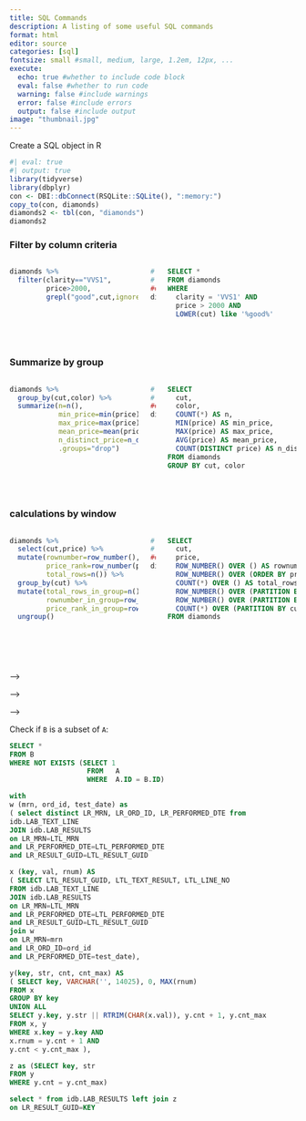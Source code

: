 ```yaml
---
title: SQL Commands
description: A listing of some useful SQL commands
format: html
editor: source
categories: [sql]
fontsize: small #small, medium, large, 1.2em, 12px, ...
execute:
  echo: true #whether to include code block
  eval: false #whether to run code
  warning: false #include warnings
  error: false #include errors
  output: false #include output  
image: "thumbnail.jpg"
---
```







Create a SQL object in R

```r
#| eval: true
#| output: true
library(tidyverse)
library(dbplyr)
con <- DBI::dbConnect(RSQLite::SQLite(), ":memory:")
copy_to(con, diamonds)
diamonds2 <- tbl(con, "diamonds")
diamonds2
```




### Filter by column criteria

:::::::::::::: {.columns}
::: {.column width="49%"}
```r
diamonds %>% 
  filter(clarity=="VVS1",
         price>2000,
         grepl("good",cut,ignore.case=TRUE))
```
:::
::: {.column width="2%"}
```r
#| eval: false
#| echo: false
######work
diamonds2 %>% 
  filter(clarity=="VVS1",
         price>2000,
         tolower(cut) %like% "%good%") %>%
  sql_render() %>% as.character() %>% gsub("`","",.) %>% cat()
```
<!-- empty column to create gap -->
:::
::: {.column width="49%"}
```sql
SELECT *
FROM diamonds
WHERE
  clarity = 'VVS1' AND
  price > 2000 AND
  LOWER(cut) like '%good%'

```
:::
::::::::::::::


### Summarize by group

:::::::::::::: {.columns}
::: {.column width="49%"}
```r
diamonds %>%
  group_by(cut,color) %>% 
  summarize(n=n(),
            min_price=min(price),
            max_price=max(price),
            mean_price=mean(price),
            n_distinct_price=n_distinct(price),
            .groups="drop") 
```
:::
::: {.column width="2%"}
```r
#| eval: false
#| echo: false
######work
diamonds2 %>%
  group_by(cut,color) %>% 
  summarize(n=n(),
            min_price=min(price),
            max_price=max(price),
            mean_price=mean(price),
            n_distinct_price=n_distinct(price),
            .groups="drop") %>% 
  sql_render() %>% as.character() %>% gsub("`","",.) %>% cat()
```
<!-- empty column to create gap -->
:::
::: {.column width="49%"}
```sql
SELECT
  cut,
  color,
  COUNT(*) AS n,
  MIN(price) AS min_price,
  MAX(price) AS max_price,
  AVG(price) AS mean_price,
  COUNT(DISTINCT price) AS n_distinct_price
FROM diamonds
GROUP BY cut, color
```
:::
::::::::::::::









### calculations by window

:::::::::::::: {.columns}
::: {.column width="49%"}
```r
diamonds %>%
  select(cut,price) %>% 
  mutate(rownumber=row_number(),
         price_rank=row_number(price),
         total_rows=n()) %>%
  group_by(cut) %>%
  mutate(total_rows_in_group=n(),
         rownumber_in_group=row_number(),
         price_rank_in_group=row_number(price)) %>%
  ungroup()

```
:::
::: {.column width="2%"}
```r
#| eval: false
#| echo: false
######work
diamonds2 %>%
  select(cut,price) %>% 
  mutate(rownumber=row_number(),
         price_rank=row_number(price),
         total_rows=n()) %>%
  group_by(cut) %>%
  mutate(total_rows_in_group=n(),
         rownumber_in_group=row_number(),
         price_rank_in_group=row_number(price)) %>%
  ungroup() %>% 
  sql_render() %>% as.character() %>% gsub("`","",.) %>% cat()
```
<!-- empty column to create gap -->
:::
::: {.column width="49%"}
```sql
SELECT
  cut,
  price,
  ROW_NUMBER() OVER () AS rownumber,
  ROW_NUMBER() OVER (ORDER BY price) AS price_rank,
  COUNT(*) OVER () AS total_rows,
  ROW_NUMBER() OVER (PARTITION BY cut) AS rownumber_in_group,
  ROW_NUMBER() OVER (PARTITION BY cut ORDER BY price) AS price_rank_in_group,
  COUNT(*) OVER (PARTITION BY cut) AS total_rows_in_group
FROM diamonds
```
:::
::::::::::::::







<!-- ### xxxxxxxxxxxxxxxxxxxxxxx -->

<!-- :::::::::::::: {.columns} -->
<!-- ::: {.column width="49%"} -->
<!-- ```{r} -->
<!-- diamonds -->
<!-- ``` -->
<!-- ::: -->
<!-- ::: {.column width="2%"} -->
<!-- ```{r} -->
<!-- #| eval: false -->
<!-- #| echo: false -->
<!-- ######work -->
<!-- diamonds2 %>%  -->
<!--   ################### -->
<!--   sql_render() %>% as.character() %>% gsub("`","",.) %>% cat() -->
<!-- ``` -->
<!-- <!-- empty column to create gap --> -->
<!-- ::: -->
<!-- ::: {.column width="49%"} -->
<!-- ```{sql, connection=con} -->
<!-- SELECT * -->
<!-- FROM diamonds -->
<!-- ``` -->
<!-- ::: -->
<!-- :::::::::::::: -->





<!-- ### xxxxxxxxxxxxxxxxxxxxxxx -->

<!-- :::::::::::::: {.columns} -->
<!-- ::: {.column width="49%"} -->
<!-- ```{r} -->
<!-- diamonds -->
<!-- ``` -->
<!-- ::: -->
<!-- ::: {.column width="2%"} -->
<!-- ```{r} -->
<!-- #| eval: false -->
<!-- #| echo: false -->
<!-- ######work -->
<!-- diamonds2 %>%  -->
<!--   ################### -->
<!--   sql_render() %>% as.character() %>% gsub("`","",.) %>% cat() -->
<!-- ``` -->
<!-- <!-- empty column to create gap --> -->
<!-- ::: -->
<!-- ::: {.column width="49%"} -->
<!-- ```{sql, connection=con} -->
<!-- SELECT * -->
<!-- FROM diamonds -->
<!-- ``` -->
<!-- ::: -->
<!-- :::::::::::::: -->




<!-- ### xxxxxxxxxxxxxxxxxxxxxxx -->

<!-- :::::::::::::: {.columns} -->
<!-- ::: {.column width="49%"} -->
<!-- ```{r} -->
<!-- diamonds -->
<!-- ``` -->
<!-- ::: -->
<!-- ::: {.column width="2%"} -->
<!-- ```{r} -->
<!-- #| eval: false -->
<!-- #| echo: false -->
<!-- ######work -->
<!-- diamonds2 %>%  -->
<!--   ################### -->
<!--   sql_render() %>% as.character() %>% gsub("`","",.) %>% cat() -->
<!-- ``` -->
<!-- <!-- empty column to create gap --> -->
<!-- ::: -->
<!-- ::: {.column width="49%"} -->
<!-- ```{sql, connection=con} -->
<!-- SELECT * -->
<!-- FROM diamonds -->
<!-- ``` -->
<!-- ::: -->
<!-- :::::::::::::: -->






Check if `B` is a subset of `A`:

```sql
SELECT * 
FROM B
WHERE NOT EXISTS (SELECT 1 
                   FROM   A 
                   WHERE  A.ID = B.ID)
```







```sql
with
w (mrn, ord_id, test_date) as
( select distinct LR_MRN, LR_ORD_ID, LR_PERFORMED_DTE from
idb.LAB_TEXT_LINE
JOIN idb.LAB_RESULTS
on LR_MRN=LTL_MRN
and LR_PERFORMED_DTE=LTL_PERFORMED_DTE
and LR_RESULT_GUID=LTL_RESULT_GUID

x (key, val, rnum) AS
( SELECT LTL_RESULT_GUID, LTL_TEXT_RESULT, LTL_LINE_NO
FROM idb.LAB_TEXT_LINE
JOIN idb.LAB_RESULTS
on LR_MRN=LTL_MRN
and LR_PERFORMED_DTE=LTL_PERFORMED_DTE
and LR_RESULT_GUID=LTL_RESULT_GUID
join w
on LR_MRN=mrn
and LR_ORD_ID=ord_id
and LR_PERFORMED_DTE=test_date),

y(key, str, cnt, cnt_max) AS
( SELECT key, VARCHAR('', 14025), 0, MAX(rnum)
FROM x
GROUP BY key
UNION ALL
SELECT y.key, y.str || RTRIM(CHAR(x.val)), y.cnt + 1, y.cnt_max
FROM x, y
WHERE x.key = y.key AND
x.rnum = y.cnt + 1 AND
y.cnt < y.cnt_max ),

z as (SELECT key, str
FROM y
WHERE y.cnt = y.cnt_max)

select * from idb.LAB_RESULTS left join z
on LR_RESULT_GUID=KEY
```



